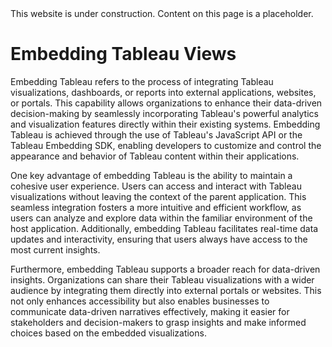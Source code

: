
<Callout type="warning" emoji="⚠️">
  This website is under construction. Content on this page is a placeholder.
</Callout>

# Embedding Tableau Views

Embedding Tableau refers to the process of integrating Tableau visualizations, dashboards, 
or reports into external applications, websites, or portals. This capability allows organizations 
to enhance their data-driven decision-making by seamlessly incorporating Tableau's powerful 
analytics and visualization features directly within their existing systems. Embedding Tableau 
is achieved through the use of Tableau's JavaScript API or the Tableau Embedding SDK, enabling 
developers to customize and control the appearance and behavior of Tableau content within their 
applications.

<TableauViz
  src='https://10ax.online.tableau.com/t/rcgsepulse/views/superstore_embed/Profitability'
  width={800}
  height={830}
  hideTabs={true}
  device='default'
/>


One key advantage of embedding Tableau is the ability to maintain a cohesive user experience. 
Users can access and interact with Tableau visualizations without leaving the context of the parent 
application. This seamless integration fosters a more intuitive and efficient workflow, as users can 
analyze and explore data within the familiar environment of the host application. Additionally, 
embedding Tableau facilitates real-time data updates and interactivity, ensuring that users always 
have access to the most current insights.

Furthermore, embedding Tableau supports a broader reach for data-driven insights. Organizations can 
share their Tableau visualizations with a wider audience by integrating them directly into external 
portals or websites. This not only enhances accessibility but also enables businesses to communicate 
data-driven narratives effectively, making it easier for stakeholders and decision-makers to grasp 
insights and make informed choices based on the embedded visualizations.
